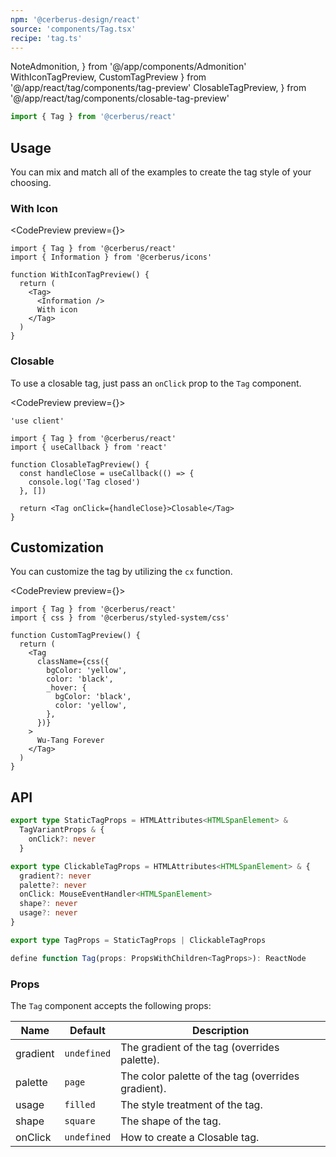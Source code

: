 ```yaml
---
npm: '@cerberus-design/react'
source: 'components/Tag.tsx'
recipe: 'tag.ts'
---
```


  NoteAdmonition,
} from '@/app/components/Admonition'
  WithIconTagPreview,
  CustomTagPreview
} from '@/app/react/tag/components/tag-preview'
  ClosableTagPreview,
} from '@/app/react/tag/components/closable-tag-preview'

```ts
import { Tag } from '@cerberus/react'
```

## Usage

You can mix and match all of the examples to create the tag style of your choosing.

<LivePlaygroundWithCode />

### With Icon

<CodePreview preview={<WithIconTagPreview />}>
```tsx title="tag.tsx"
import { Tag } from '@cerberus/react'
import { Information } from '@cerberus/icons'

function WithIconTagPreview() {
  return (
    <Tag>
      <Information />
      With icon
    </Tag>
  )
}
```
</CodePreview>

### Closable

To use a closable tag, just pass an `onClick` prop to the `Tag` component.

<CodePreview preview={<ClosableTagPreview />}>
```tsx title="tag.tsx" {11}
'use client'

import { Tag } from '@cerberus/react'
import { useCallback } from 'react'

function ClosableTagPreview() {
  const handleClose = useCallback(() => {
    console.log('Tag closed')
  }, [])

  return <Tag onClick={handleClose}>Closable</Tag>
}
```
</CodePreview>

## Customization

You can customize the tag by utilizing the `cx` function.

<CodePreview preview={<CustomTagPreview />}>
```tsx title="tag.tsx"
import { Tag } from '@cerberus/react'
import { css } from '@cerberus/styled-system/css'

function CustomTagPreview() {
  return (
    <Tag
      className={css({
        bgColor: 'yellow',
        color: 'black',
        _hover: {
          bgColor: 'black',
          color: 'yellow',
        },
      })}
    >
      Wu-Tang Forever
    </Tag>
  )
}
```
</CodePreview>

## API

```ts showLineNumbers=false
export type StaticTagProps = HTMLAttributes<HTMLSpanElement> &
  TagVariantProps & {
    onClick?: never
  }

export type ClickableTagProps = HTMLAttributes<HTMLSpanElement> & {
  gradient?: never
  palette?: never
  onClick: MouseEventHandler<HTMLSpanElement>
  shape?: never
  usage?: never
}

export type TagProps = StaticTagProps | ClickableTagProps

define function Tag(props: PropsWithChildren<TagProps>): ReactNode
````

<NoteAdmonition description="Combining palette and gradient will yield to either only a palette or gradient Tag (i.e. they override each other)." />

### Props

The `Tag` component accepts the following props:

| Name     | Default | Description                            |
| -------- | ------- | -------------------------------------- |
| gradient | `undefined` | The gradient of the tag (overrides palette).           |
| palette  | `page`   | The color palette of the tag (overrides gradient). |
| usage    | `filled`    | The style treatment of the tag.    |
| shape    | `square`    | The shape of the tag.              |
| onClick  | `undefined` | How to create a Closable tag.         |
